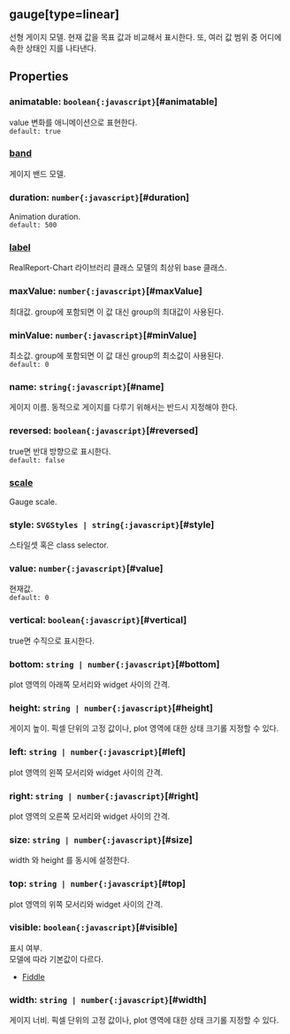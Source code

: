 ## gauge[type=linear]
선형 게이지 모델.
현재 값을 목표 값과 비교해서 표시한다.
또, 여러 값 범위 중 어디에 속한 상태인 지를 나타낸다.
## Properties

### animatable: `boolean{:javascript}`[#animatable]
value  변화를 애니메이션으로 표현한다.  
`default: true`  

### [band](./linear/band)
게이지 밴드 모델.  

### duration: `number{:javascript}`[#duration]
Animation duration.  
`default: 500`  

### [label](./linear/label)
RealReport-Chart 라이브러리 클래스 모델의 최상위 base 클래스.

  

### maxValue: `number{:javascript}`[#maxValue]
최대값.
group에 포함되면 이 값 대신 group의 최대값이 사용된다.  

### minValue: `number{:javascript}`[#minValue]
최소값.
group에 포함되면 이 값 대신 group의 최소값이 사용된다.  
`default: 0`  

### name: `string{:javascript}`[#name]
게이지 이름.
동적으로 게이지를 다루기 위해서는 반드시 지정해야 한다.  

### reversed: `boolean{:javascript}`[#reversed]
true면 반대 방향으로 표시한다.  
`default: false`  

### [scale](./linear/scale)
Gauge scale.  

### style: `SVGStyles | string{:javascript}`[#style]
스타일셋 혹은 class selector.  

### value: `number{:javascript}`[#value]
현재값.  
`default: 0`  

### vertical: `boolean{:javascript}`[#vertical]
true면 수직으로 표시한다.  

### bottom: `string | number{:javascript}`[#bottom]
plot 영역의 아래쪽 모서리와 widget 사이의 간격.  

### height: `string | number{:javascript}`[#height]
게이지 높이.
픽셀 단위의 고정 값이나, plot 영역에 대한 상태 크기롤 지정할 수 있다.  

### left: `string | number{:javascript}`[#left]
plot 영역의 왼쪽 모서리와 widget 사이의 간격.  

### right: `string | number{:javascript}`[#right]
plot 영역의 오른쪽 모서리와 widget 사이의 간격.  

### size: `string | number{:javascript}`[#size]
width 와  height 를 동시에 설정한다.  

### top: `string | number{:javascript}`[#top]
plot 영역의 위쪽 모서리와 widget 사이의 간격.  

### visible: `boolean{:javascript}`[#visible]
표시 여부.\
모델에 따라 기본값이 다르다.
- [Fiddle](https:/jsfiddle.net/gh/get/library/pure/realgrid/realchart-demo/tree/master/bargroup/bargroup-multi)  

### width: `string | number{:javascript}`[#width]
게이지 너비.
픽셀 단위의 고정 값이나, plot 영역에 대한 상태 크기롤 지정할 수 있다.  
